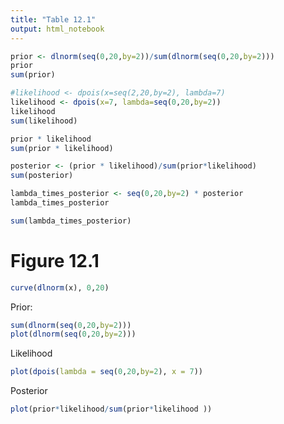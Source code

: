 ```yaml
---
title: "Table 12.1"
output: html_notebook
---
```


```r
prior <- dlnorm(seq(0,20,by=2))/sum(dlnorm(seq(0,20,by=2)))
prior
sum(prior)
```

```r
#likelihood <- dpois(x=seq(2,20,by=2), lambda=7)
likelihood <- dpois(x=7, lambda=seq(0,20,by=2))
likelihood
sum(likelihood)
```
```r
prior * likelihood
sum(prior * likelihood)
```
```r
posterior <- (prior * likelihood)/sum(prior*likelihood)
sum(posterior)
```

```r
lambda_times_posterior <- seq(0,20,by=2) * posterior
lambda_times_posterior
```
```r
sum(lambda_times_posterior)
```

# Figure 12.1
```r
curve(dlnorm(x), 0,20)
```
Prior:
```r
sum(dlnorm(seq(0,20,by=2)))
plot(dlnorm(seq(0,20,by=2)))
```

Likelihood
```r
plot(dpois(lambda = seq(0,20,by=2), x = 7))
```

Posterior
```r
plot(prior*likelihood/sum(prior*likelihood ))
```

